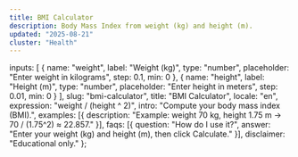 ```yaml
---
title: BMI Calculator
description: Body Mass Index from weight (kg) and height (m).
updated: "2025-08-21"
cluster: "Health"
---
```



  inputs: [
    { name: "weight", label: "Weight (kg)", type: "number", placeholder: "Enter weight in kilograms", step: 0.1, min: 0 },
    { name: "height", label: "Height (m)", type: "number", placeholder: "Enter height in meters", step: 0.01, min: 0 }
  ],
  slug: "bmi-calculator",
  title: "BMI Calculator",
  locale: "en",
  expression: "weight / (height ^ 2)",
  intro: "Compute your body mass index (BMI).",
  examples: [{ description: "Example: weight 70 kg, height 1.75 m → 70 / (1.75^2) ≈ 22.857." }],
  faqs: [{ question: "How do I use it?", answer: "Enter your weight (kg) and height (m), then click Calculate." }],
  disclaimer: "Educational only."
};

<BaseLayout title={schema.title} description={schema.description}>
  <Calculator schema={schema} />
</BaseLayout>
